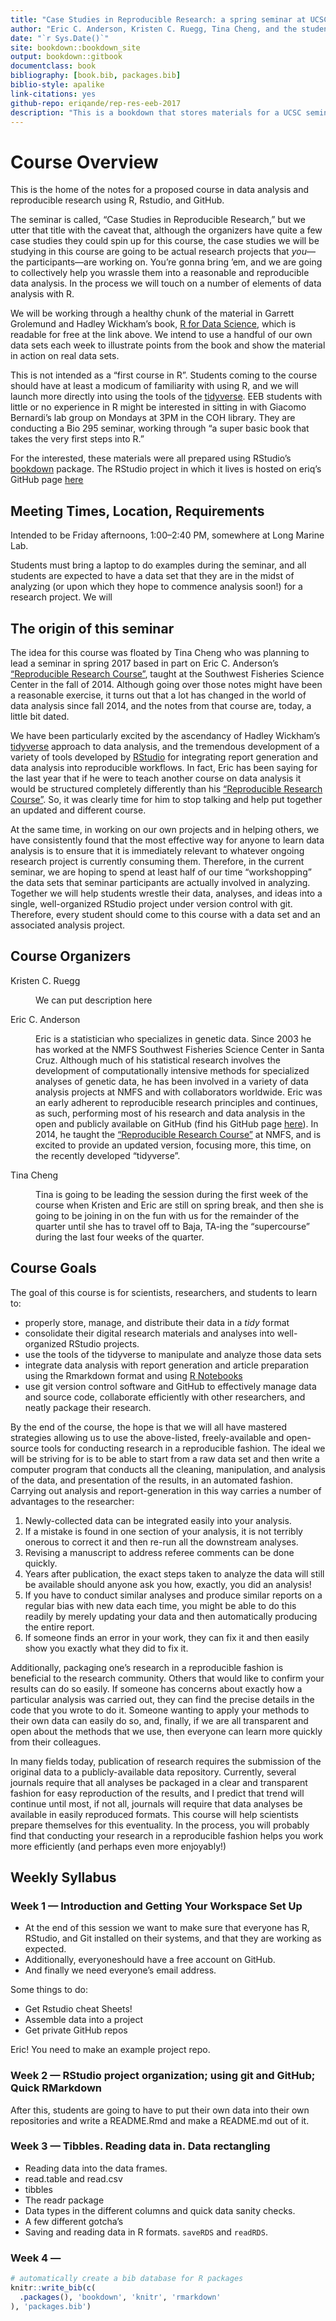 ```yaml
--- 
title: "Case Studies in Reproducible Research: a spring seminar at UCSC"
author: "Eric C. Anderson, Kristen C. Ruegg, Tina Cheng, and the students of EEB 295"
date: "`r Sys.Date()`"
site: bookdown::bookdown_site
output: bookdown::gitbook
documentclass: book
bibliography: [book.bib, packages.bib]
biblio-style: apalike
link-citations: yes
github-repo: eriqande/rep-res-eeb-2017
description: "This is a bookdown that stores materials for a UCSC seminar on reproducible research with R. The output format for this example is bookdown::gitbook."
---
```




# Course Overview

This is the home of the notes for a proposed course in 
data analysis and reproducible research using R, Rstudio, and GitHub. 

The seminar is called, "Case Studies in Reproducible Research," but we utter that
title with the caveat that, although the organizers have quite a few 
case studies they could spin up for this course, the case studies we
will be studying in this course are going to be actual research projects 
that _you_---the participants---are working on.  You're gonna bring 'em, and we are
going to collectively help you wrassle them into a reasonable and reproducible
data analysis.  In the process we will touch on a number of elements of data
analysis with R.

We will be working through a healthy chunk of the material in Garrett Grolemund and
Hadley Wickham's book, [R for Data Science](http://r4ds.had.co.nz/), which is
readable for free at the link above.  We intend to use a handful of our own data sets
each week to illustrate points from the book and show the material in action on 
real data sets. 

This is not intended as a 
"first course in R".  Students coming to the course should have at least a modicum of
familiarity with using R, and we will launch more directly into using the tools of the
[tidyverse](http://tidyverse.org/).  EEB students with little or no experience in R might
be interested in sitting in with Giacomo Bernardi's lab group on Mondays at 3PM in the COH
library.  They are conducting a Bio 295 seminar, working through
"a super basic book that takes the very first steps into R."  


For the interested, these materials were all prepared using RStudio's 
[bookdown](https://bookdown.org/) package.  The RStudio project in which 
it lives is hosted on eriq's GitHub page [here]()

## Meeting Times, Location, Requirements

Intended to be Friday afternoons, 1:00--2:40 PM, somewhere at Long Marine Lab.   

Students must bring a laptop to do examples during the seminar, and all students 
are expected to have a data set that they are in the midst of analyzing (or upon
which they hope to commence analysis soon!) for a research project.  We will 




## The origin of this seminar

The idea for this course
was floated by Tina Cheng who was planning to lead a seminar in spring 2017 based in part on 
Eric C. Anderson's ["Reproducible Research Course"](http://eriqande.github.io/rep-res-web/), taught 
at the Southwest Fisheries Science Center in the 
fall of 2014.  Although going over those notes might have been a reasonable exercise, it turns out
that a lot has changed in the world of data analysis since fall 2014, and the notes from that course
are, today, a little bit dated.

We have been particularly excited by the ascendancy of Hadley Wickham's 
[tidyverse](http://tidyverse.org/) approach to data analysis, and the tremendous development
of a variety of tools developed by [RStudio](https://www.rstudio.com/) for integrating report
generation and data analysis into reproducible workflows.  In fact, Eric has been saying for the last
year that if he were to teach
another course on data analysis it would be structured completely differently than his
["Reproducible Research Course"](http://eriqande.github.io/rep-res-web/).  So, it was clearly time
for him to stop talking and help put together 
an updated and different course.

At the same time, in working on our own projects and in helping others, we have 
consistently found that the most effective way for anyone to learn data analysis is to ensure
that it is immediately relevant to whatever ongoing research project is currently consuming them.
Therefore, in the current
seminar, we are hoping to spend at least half of our time "workshopping" the data
sets that  seminar participants are actually involved in analyzing.  Together we
will help students wrestle their data, analyses, and ideas into a single, well-organized
RStudio project under version control with git.  Therefore, every student should come to
this course with a data set and an associated analysis project.  

## Course Organizers

Kristen C. Ruegg

: We can put description here

Eric C. Anderson

: Eric is a statistician who specializes in genetic data.  Since 2003 he has worked at the 
NMFS Southwest Fisheries Science Center in Santa Cruz.  Although much of his statistical 
research involves the development of computationally intensive methods for specialized 
analyses of genetic data, he has been involved in a variety of data analysis projects at NMFS
and with collaborators worldwide.  Eric was an early adherent to reproducible research 
principles and continues, as such, performing most of his research and data analysis 
in the open and publicly available on GitHub (find his GitHub page [here](https://github.com/eriqande)).
In 2014, he taught the ["Reproducible Research Course"](http://eriqande.github.io/rep-res-web/)
at NMFS, and is excited to provide an updated version, focusing more, this time, on 
the recently developed "tidyverse".

Tina Cheng

: Tina is going to be leading the session during the first week of the course when Kristen and Eric
are still on spring break, and then she is going to be joining in on the fun with us for the
remainder of the quarter until she has to travel off to Baja, TA-ing the "supercourse" during the
last four weeks of the quarter.  


## Course Goals

The goal of this course is for scientists, researchers, and students to learn to:

- properly store, manage, and distribute their data in a *tidy* format
- consolidate their digital research materials and analyses into well-organized
RStudio projects.
- use the tools of the tidyverse to manipulate and analyze those data sets
- integrate data analysis with report generation and article preparation using the Rmarkdown format
and using [R Notebooks](http://rmarkdown.rstudio.com/r_notebooks.html)
- use git version control software and GitHub to effectively manage data and source code, 
collaborate efficiently with other researchers, and neatly package their research.

By the end of the course, the hope is that we will all have mastered strategies allowing us to use the above-listed, freely-available and open-source tools for conducting research in a reproducible fashion. The ideal we will be striving for is to be able to start from a raw data set and then write a computer program that conducts all the cleaning, manipulation, and analysis of the data, and presentation of the results, in an automated fashion. Carrying out analysis and report-generation in this way carries a number of advantages to the researcher:

1. Newly-collected data can be integrated easily into your analysis.
1. If a mistake is found in one section of your analysis, it is not terribly onerous to correct it and then re-run all the downstream analyses.
1. Revising a manuscript to address referee comments can be done quickly.
1. Years after publication, the exact steps taken to analyze the data will still be available should anyone ask you how, exactly, you did an analysis!
1. If you have to conduct similar analyses and produce similar reports on a regular bias with new data each time, you might be able to do this readily by merely updating your data and then automatically producing the entire report.
1. If someone finds an error in your work, they can fix it and then easily show you exactly what they did to fix it.

Additionally, packaging one’s research in a reproducible fashion is beneficial to the research community. Others that would like to confirm your results can do so easily. If someone has concerns about exactly how a particular analysis was carried out, they can find the precise details in the code that you wrote to do it. Someone wanting to apply your methods to their own data can easily do so, and, finally, if we are all transparent and open about the methods that we use, then everyone can learn more quickly from their colleagues.

In many fields today, publication of research requires the submission of the original data to a publicly-available data repository. Currently, several journals require that all analyses be packaged in a clear and transparent fashion for easy reproduction of the results, and I predict that trend will continue until most, if not all, journals will require that data analyses be available in easily reproduced formats. This course will help scientists prepare themselves for this eventuality. In the process, you will probably find that conducting your research in a reproducible fashion helps you work more efficiently (and perhaps even more enjoyably!)


## Weekly Syllabus

### Week 1 --- Introduction and Getting Your Workspace Set Up

- At the end of this session we want to make sure that everyone has R, RStudio, and Git
installed on their systems, and that they are working as expected. 
- Additionally, everyoneshould have a free account on GitHub.
- And finally we need everyone's email address.  

Some things to do:

- Get Rstudio cheat Sheets!
- Assemble data into a project
- Get private GitHub repos

Eric! You need to make an example project repo.  

### Week 2 --- RStudio project organization; using git and GitHub; Quick RMarkdown 

After this, students are going to have to put their own data into 
their own repositories and write a README.Rmd and make a README.md out of
it.

### Week 3 --- Tibbles. Reading data in. Data rectangling

- Reading data into the data frames.
- read.table and read.csv
- tibbles
- The readr package
- Data types in the different columns and quick data sanity checks.
- A few different gotcha's
- Saving and reading data in R formats.  `saveRDS` and `readRDS`.

### Week 4 --- 


```r
# automatically create a bib database for R packages
knitr::write_bib(c(
  .packages(), 'bookdown', 'knitr', 'rmarkdown'
), 'packages.bib')
```
